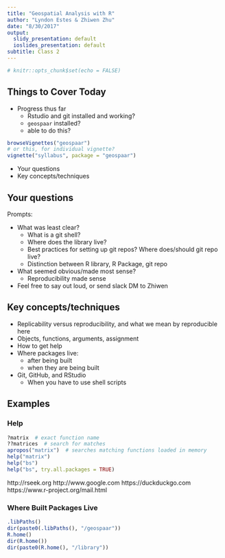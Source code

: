 ```yaml
---
title: "Geospatial Analysis with R"
author: "Lyndon Estes & Zhiwen Zhu"
date: "8/30/2017"
output:
  slidy_presentation: default
  ioslides_presentation: default
subtitle: Class 2
---
```


```r
# knitr::opts_chunk$set(echo = FALSE)
```

## Things to Cover Today

- Progress thus far
    - Rstudio and git installed and working?
    - `geospaar` installed?
    - able to do this?

```r
browseVignettes("geospaar")
# or this, for individual vignette?
vignette("syllabus", package = "geospaar")
```

- Your questions
- Key concepts/techniques

## Your questions

Prompts: 

- What was least clear?
    - What is a git shell?
    - Where does the library live? 
    - Best practices for setting up git repos? Where does/should git repo live? 
    - Distinction between R library, R Package, git repo
    
- What seemed obvious/made most sense? 
    - Reproducibility made sense
- Feel free to say out loud, or send slack DM to Zhiwen

## Key concepts/techniques
- Replicability versus reproducibility, and what we mean by reproducible here
- Objects, functions, arguments, assignment
- How to get help
- Where packages live: 
    - after being built
    - when they are being built
- Git, GitHub, and RStudio
    - When you have to use shell scripts

## Examples

### Help
```r
?matrix  # exact function name
??matrices  # search for matches 
apropos("matrix")  # searches matching functions loaded in memory
help("matrix")
help("bs")
help("bs", try.all.packages = TRUE)
```

http://rseek.org
http://www.google.com
https://duckduckgo.com
https://www.r-project.org/mail.html


### Where Built Packages Live
```r
.libPaths()
dir(paste0(.libPaths(), "/geospaar"))
R.home()
dir(R.home())
dir(paste0(R.home(), "/library"))
```


